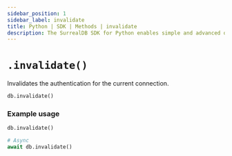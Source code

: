 ```yaml
---
sidebar_position: 1
sidebar_label: invalidate
title: Python | SDK | Methods | invalidate
description: The SurrealDB SDK for Python enables simple and advanced querying of a remote or embedded database.
---
```


# `.invalidate()`

Invalidates the authentication for the current connection.

```python title="Method Syntax"
db.invalidate()
```

### Example usage
```python
db.invalidate()

# Async
await db.invalidate()
```